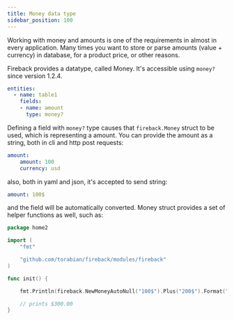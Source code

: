 ```yaml
---
title: Money data type
sidebar_position: 100
---
```


Working with money and amounts is one of the requirements in almost in every application.
Many times you want to store or parse amounts (value + currency) in database, for a product price,
or other reasons.

Fireback provides a datatype, called Money. It's accessible using `money?` since version 1.2.4.

```yaml
entities:
  - name: table1
    fields:
    - name: amount
      type: money?
```

Defining a field with `money?` type causes that `fireback.Money` struct to be used, which is representing 
a amount. You can provide the amount as a string, both in cli and http post requests:

```yaml
amount:
    amount: 100
    currency: usd
```

also, both in yaml and json, it's accepted to send string:

```yaml
amount: 100$
```

and the field will be automatically converted. Money struct provides a set of helper functions as well, such as:

```go
package home2

import (
	"fmt"

	"github.com/torabian/fireback/modules/fireback"
)

func init() {

	fmt.Println(fireback.NewMoneyAutoNull("100$").Plus("200$").Format("en-us"))

	// prints $300.00
}
```

